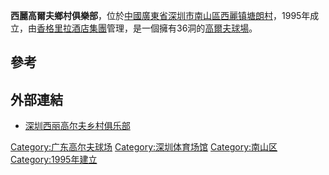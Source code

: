 {{Infobox Golf Facility
|golf_facility_name = 西麗高爾夫鄉村俱樂部
|image = 
|imagesize=
|caption = 
|country = {{PRC}}
|location = [[廣東省|廣東省]][[深圳市|深圳市]]
|Found = 1995年
|Founder = 
|Chairman = 
|establishment = 
|type = 私人會所
|owner = 
|operator = <!-- name of organization/company -->
|holes =  36
|tournaments = [[汇丰冠军赛|匯豐全國青少年高爾夫冠軍賽]]<ref>{{Cite web |url=http://news.xinhuanet.com/local/2016-07/24/c_129172735.htm |title=海南高尔夫球队夺两金 |publisher=新華網 |date=2016年7月24日 |access-date=2016年9月25日 |archive-date=2016年9月27日 |archive-url=https://web.archive.org/web/20160927055027/http://news.xinhuanet.com/local/2016-07/24/c_129172735.htm |dead-url=no }}</ref><ref>{{Cite web |url=http://slide.sports.sina.com.cn/golf/slide_2_754_106505.html#p=1 |title=冠军获得者 |publisher=新浪圖片 |date=2016年7月23日 |access-date=2016年9月25日 |archive-date=2016年10月21日 |archive-url=https://web.archive.org/web/20161021070110/http://slide.sports.sina.com.cn/golf/slide_2_754_106505.html#p=1 |dead-url=no }}</ref>
|website = [http://www.xiligolf.com/ch/index.aspx http://www.xiligolf.com]
}}
'''西麗高爾夫鄉村俱樂部'''，位於[[中國|中國]][[廣東省|廣東省]][[深圳市|深圳市]][[南山区_(深圳市)|南山區]][[西丽街道|西麗镇]][[塘朗村|塘朗村]]，1995年成立，由[[香格里拉酒店集團|香格里拉酒店集團]]管理，是一個擁有36洞的[[高爾夫球場|高爾夫球場]]。

==參考==
{{reflist}}

==外部連結==
* [http://golf.sina.com.cn/course/gd/xiliclub/index.shtml 深圳西丽高尔夫乡村俱乐部] {{Wayback|url=http://golf.sina.com.cn/course/gd/xiliclub/index.shtml |date=20150326090102 }}

[[Category:广东高尔夫球场|Category:广东高尔夫球场]]
[[Category:深圳体育场馆|Category:深圳体育场馆]]
[[Category:南山区|Category:南山区]]
[[Category:1995年建立|Category:1995年建立]]